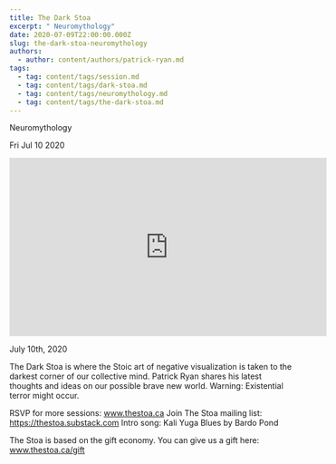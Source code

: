 ```yaml
---
title: The Dark Stoa
excerpt: " Neuromythology"
date: 2020-07-09T22:00:00.000Z
slug: the-dark-stoa-neuromythology
authors:
  - author: content/authors/patrick-ryan.md
tags:
  - tag: content/tags/session.md
  - tag: content/tags/dark-stoa.md
  - tag: content/tags/neuromythology.md
  - tag: content/tags/the-dark-stoa.md
---
```




 Neuromythology

Fri Jul 10 2020

<iframe width="560" height="315" src="https://www.youtube.com/embed/PNWseolei_A" title="The Dark Stoa: Neuromythology w/ Patrick Ryan" frameborder="0" allow="accelerometer; autoplay; clipboard-write; encrypted-media; gyroscope; picture-in-picture" allowfullscreen ></iframe>

July 10th, 2020

The Dark Stoa is where the Stoic art of negative visualization is taken to the darkest corner of our collective mind. Patrick Ryan shares his latest thoughts and ideas on our possible brave new world. Warning: Existential terror might occur.

RSVP for more sessions: www.thestoa.ca
Join The Stoa mailing list: https://thestoa.substack.com
Intro song: Kali Yuga Blues by Bardo Pond

The Stoa is based on the gift economy. You can give us a gift here: www.thestoa.ca/gift


